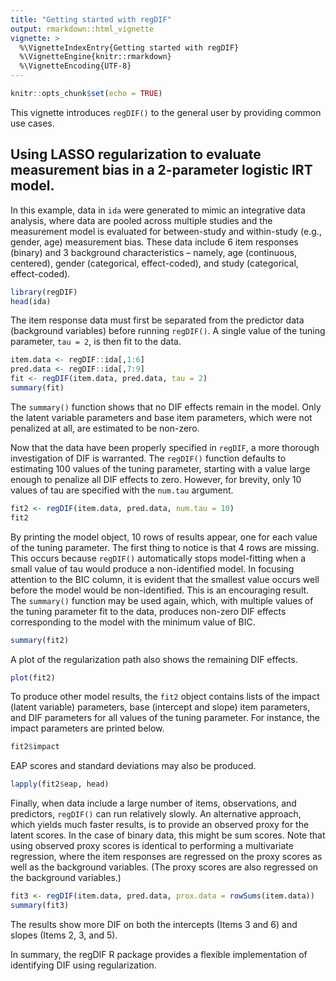 ```yaml
---
title: "Getting started with regDIF"
output: rmarkdown::html_vignette
vignette: >
  %\VignetteIndexEntry{Getting started with regDIF}
  %\VignetteEngine{knitr::rmarkdown}
  %\VignetteEncoding{UTF-8}
---
```


```r
knitr::opts_chunk$set(echo = TRUE)
```

This vignette introduces `regDIF()` to the general user by providing common use cases.

## Using LASSO regularization to evaluate measurement bias in a 2-parameter logistic IRT model.

In this example, data in `ida` were generated to mimic an integrative data analysis, where
data are pooled across multiple studies and the measurement model is evaluated for between-study and
within-study (e.g., gender, age) measurement bias. These data include 6 item responses (binary)
and 3 background characteristics -- namely, age (continuous, centered), gender (categorical, 
effect-coded), and study (categorical, effect-coded).

```r
library(regDIF)
head(ida)
```
The item response data must first be separated from the predictor data (background variables) before
running `regDIF()`. A single value of the tuning parameter, `tau = 2`, is then fit to the data.

```r
item.data <- regDIF::ida[,1:6]
pred.data <- regDIF::ida[,7:9]
fit <- regDIF(item.data, pred.data, tau = 2)
summary(fit)
```
The `summary()` function shows that no DIF effects remain in the model. Only the latent variable
parameters and base item parameters, which were not penalized at all, are estimated to be non-zero.

Now that the data have been properly specified in `regDIF`, a more thorough investigation of DIF is
warranted. The `regDIF()` function defaults to estimating 100 values of the tuning parameter,
starting with a value large enough to penalize all DIF effects to zero. However, for brevity, only
10 values of tau are specified with the `num.tau` argument.

```r
fit2 <- regDIF(item.data, pred.data, num.tau = 10)
fit2
```

By printing the model object, 10 rows of results appear, one for each value of the tuning parameter.
The first thing to notice is that 4 rows are missing. This occurs because `regDIF()` automatically 
stops model-fitting when a small value of tau would produce a non-identified model. In focusing
attention to the BIC column, it is evident that the smallest value occurs well before the model
would be non-identified. This is an encouraging result. The `summary()` function may be used again,
which, with multiple values of the tuning parameter fit to the data, produces non-zero DIF effects 
corresponding to the model with the minimum value of BIC.

```r
summary(fit2)
```

A plot of the regularization path also shows the remaining DIF effects.

```r
plot(fit2)
```

To produce other model results, the `fit2` object contains lists of the impact (latent variable)
parameters, base (intercept and slope) item parameters, and DIF parameters for all values of the
tuning parameter. For instance, the impact parameters are printed below.

```r
fit2$impact
```

EAP scores and standard deviations may also be produced.

```r
lapply(fit2$eap, head)
```

Finally, when data include a large number of items, observations, and predictors, `regDIF()` can
run relatively slowly. An alternative approach, which yields much faster results, is to provide an 
observed proxy for the latent scores. In the case of binary data, this might be sum scores. Note
that using observed proxy scores is identical to performing a multivariate regression, where the
item responses are regressed on the proxy scores as well as the background variables. (The proxy
scores are also regressed on the background variables.)

```r
fit3 <- regDIF(item.data, pred.data, prox.data = rowSums(item.data))
summary(fit3)
```

The results show more DIF on both the intercepts (Items 3 and 6) and slopes (Items 2, 3, and 5).

In summary, the regDIF R package provides a flexible implementation of identifying DIF using
regularization.

